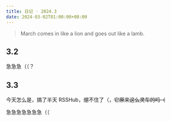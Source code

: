 ```yaml
---
title: 日记 · 2024.3
date: 2024-03-02T01:00:00+08:00
---
```


>   March comes in like a lion and goes out like a lamb.

## 3.2

急急急（（？

## 3.3

今天怎么是，搞了半天 RSSHub，绷不住了（，~~它原来这么灵车的吗（~~

急急急急急急急（（
